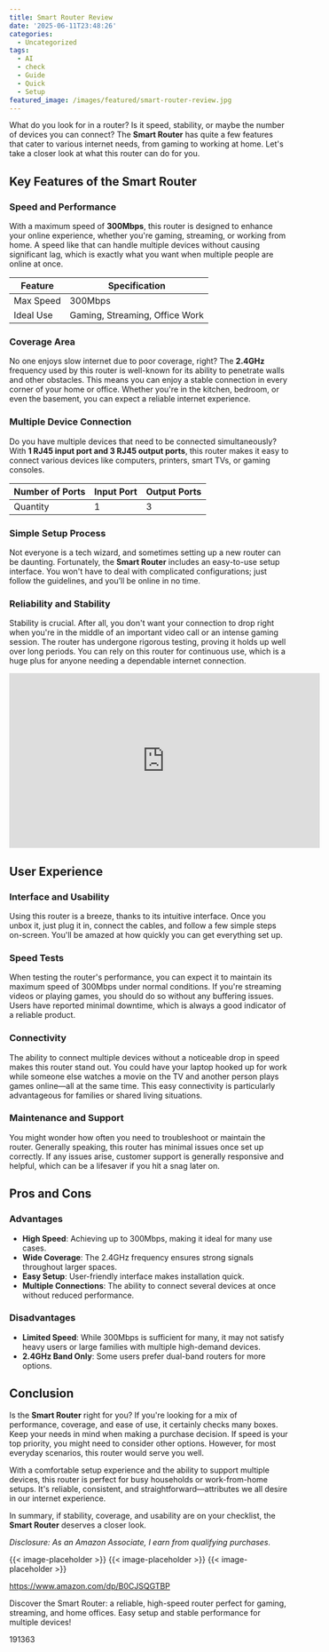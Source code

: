 ```yaml
---
title: Smart Router Review
date: '2025-06-11T23:48:26'
categories:
  - Uncategorized
tags:
  - AI
  - check
  - Guide
  - Quick
  - Setup
featured_image: /images/featured/smart-router-review.jpg
---
```


<p>What do you look for in a router? Is it speed, stability, or maybe the number of devices you can connect? The <strong>Smart Router</strong> has quite a few features that cater to various internet needs, from gaming to working at home. Let's take a closer look at what this router can do for you.</p> <p><a rel="nofollow" target="_blank" title="Smart Router, 2.4G Internet Router, 300Mbps Internet Gaming Router, Smart VPN Router for Large Home with 1 Rj45 Input Port and 3 Rj45 Output Ports" href="https://www.amazon.com/dp/B0CJSQGTBP?tag=8118903-20" style='text-decoration: none; box-shadow: none;'></a></p> <p><a rel="nofollow" target="_blank" title="Click to view the Smart Router, 2.4G Internet Router, 300Mbps Internet Gaming Router, Smart VPN Router for Large Home with 1 Rj45 Input Port and 3 Rj45 Output Ports." href="https://www.amazon.com/dp/B0CJSQGTBP?tag=8118903-20" style='text-decoration: none; box-shadow: none;'></a></p> <h2>Key Features of the Smart Router</h2> <h3>Speed and Performance</h3> <p>With a maximum speed of <strong>300Mbps</strong>, this router is designed to enhance your online experience, whether you're gaming, streaming, or working from home. A speed like that can handle multiple devices without causing significant lag, which is exactly what you want when multiple people are online at once.</p> <table> <thead> <tr> <th>Feature</th> <th>Specification</th> </tr> </thead> <tbody> <tr> <td>Max Speed</td> <td>300Mbps</td> </tr> <tr> <td>Ideal Use</td> <td>Gaming, Streaming, Office Work</td> </tr> </tbody> </table> <h3>Coverage Area</h3> <p>No one enjoys slow internet due to poor coverage, right? The <strong>2.4GHz</strong> frequency used by this router is well-known for its ability to penetrate walls and other obstacles. This means you can enjoy a stable connection in every corner of your home or office. Whether you're in the kitchen, bedroom, or even the basement, you can expect a reliable internet experience.</p> <h3>Multiple Device Connection</h3> <p>Do you have multiple devices that need to be connected simultaneously? With <strong>1 RJ45 input port and 3 RJ45 output ports</strong>, this router makes it easy to connect various devices like computers, printers, smart TVs, or gaming consoles.</p> <table> <thead> <tr> <th>Number of Ports</th> <th>Input Port</th> <th>Output Ports</th> </tr> </thead> <tbody> <tr> <td>Quantity</td> <td>1</td> <td>3</td> </tr> </tbody> </table> <h3>Simple Setup Process</h3> <p>Not everyone is a tech wizard, and sometimes setting up a new router can be daunting. Fortunately, the <strong>Smart Router</strong> includes an easy-to-use setup interface. You won't have to deal with complicated configurations; just follow the guidelines, and you’ll be online in no time.</p> <h3>Reliability and Stability</h3> <p>Stability is crucial. After all, you don't want your connection to drop right when you're in the middle of an important video call or an intense gaming session. The router has undergone rigorous testing, proving it holds up well over long periods. You can rely on this router for continuous use, which is a huge plus for anyone needing a dependable internet connection.</p> <iframe width="560" height="315" src="https://www.youtube.com/embed/rcmb6XInM_Y" frameborder="0" allow="accelerometer; autoplay; encrypted-media; gyroscope; picture-in-picture" allowfullscreen></iframe> <br> <p><a rel="nofollow" target="_blank" title="Get your own Smart Router, 2.4G Internet Router, 300Mbps Internet Gaming Router, Smart VPN Router for Large Home with 1 Rj45 Input Port and 3 Rj45 Output Ports today." href="https://www.amazon.com/dp/B0CJSQGTBP?tag=8118903-20" style='text-decoration: none; box-shadow: none;'></a></p> <h2>User Experience</h2> <h3>Interface and Usability</h3> <p>Using this router is a breeze, thanks to its intuitive interface. Once you unbox it, just plug it in, connect the cables, and follow a few simple steps on-screen. You'll be amazed at how quickly you can get everything set up.</p> <h3>Speed Tests</h3> <p>When testing the router's performance, you can expect it to maintain its maximum speed of 300Mbps under normal conditions. If you're streaming videos or playing games, you should do so without any buffering issues. Users have reported minimal downtime, which is always a good indicator of a reliable product.</p> <h3>Connectivity</h3> <p>The ability to connect multiple devices without a noticeable drop in speed makes this router stand out. You could have your laptop hooked up for work while someone else watches a movie on the TV and another person plays games online—all at the same time. This easy connectivity is particularly advantageous for families or shared living situations.</p> <h3>Maintenance and Support</h3> <p>You might wonder how often you need to troubleshoot or maintain the router. Generally speaking, this router has minimal issues once set up correctly. If any issues arise, customer support is generally responsive and helpful, which can be a lifesaver if you hit a snag later on.</p> <p><a rel="nofollow" target="_blank" title="Smart Router, 2.4G Internet Router, 300Mbps Internet Gaming Router, Smart VPN Router for Large Home with 1 Rj45 Input Port and 3 Rj45 Output Ports" href="https://www.amazon.com/dp/B0CJSQGTBP?tag=8118903-20" style='text-decoration: none; box-shadow: none;'></a></p> </p><p></p><p></p><p></p><p></p><p></p><p></p><p></p><p><h2>Pros and Cons</h2> <h3>Advantages</h3> <ul> <li> <strong>High Speed</strong>: Achieving up to 300Mbps, making it ideal for many use cases.</li> <li> <strong>Wide Coverage</strong>: The 2.4GHz frequency ensures strong signals throughout larger spaces.</li> <li> <strong>Easy Setup</strong>: User-friendly interface makes installation quick.</li> <li> <strong>Multiple Connections</strong>: The ability to connect several devices at once without reduced performance.</li> </ul> <h3>Disadvantages</h3> <ul> <li> <strong>Limited Speed</strong>: While 300Mbps is sufficient for many, it may not satisfy heavy users or large families with multiple high-demand devices.</li> <li> <strong>2.4GHz Band Only</strong>: Some users prefer dual-band routers for more options.</li> </ul> <p><a rel="nofollow" target="_blank" title="Smart Router, 2.4G Internet Router, 300Mbps Internet Gaming Router, Smart VPN Router for Large Home with 1 Rj45 Input Port and 3 Rj45 Output Ports" href="https://www.amazon.com/dp/B0CJSQGTBP?tag=8118903-20" style='text-decoration: none; box-shadow: none;'></a></p> <h2>Conclusion</h2> <p>Is the <strong>Smart Router</strong> right for you? If you're looking for a mix of performance, coverage, and ease of use, it certainly checks many boxes. Keep your needs in mind when making a purchase decision. If speed is your top priority, you might need to consider other options. However, for most everyday scenarios, this router would serve you well.</p> <p>With a comfortable setup experience and the ability to support multiple devices, this router is perfect for busy households or work-from-home setups. It's reliable, consistent, and straightforward—attributes we all desire in our internet experience.</p> <p>In summary, if stability, coverage, and usability are on your checklist, the <strong>Smart Router</strong> deserves a closer look.</p> <p><a rel="nofollow" target="_blank" title="Learn more about the Smart Router, 2.4G Internet Router, 300Mbps Internet Gaming Router, Smart VPN Router for Large Home with 1 Rj45 Input Port and 3 Rj45 Output Ports here." href="https://www.amazon.com/dp/B0CJSQGTBP?tag=8118903-20" style='text-decoration: none; box-shadow: none;'></a></p> <p><i>Disclosure: As an Amazon Associate, I earn from qualifying purchases.</i></p>
{{< image-placeholder >}}
{{< image-placeholder >}}
{{< image-placeholder >}}




https://www.amazon.com/dp/B0CJSQGTBP

Discover the Smart Router: a reliable, high-speed router perfect for gaming, streaming, and home offices. Easy setup and stable performance for multiple devices!

191363
